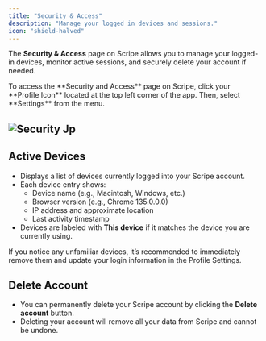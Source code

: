 ```yaml
---
title: "Security & Access"
description: "Manage your logged in devices and sessions."
icon: "shield-halved"
---
```


The **Security & Access** page on Scripe allows you to manage your logged-in devices, monitor active sessions, and securely delete your account if needed.

<Info>
  To access the **Security and Access** page on Scripe, click your **Profile Icon** located at the top left corner of the app. Then, select **Settings** from the menu.
</Info>

## ![Security Jp](/images/security.jpg)

## Active Devices

- Displays a list of devices currently logged into your Scripe account.
- Each device entry shows:
  - Device name (e.g., Macintosh, Windows, etc.)
  - Browser version (e.g., Chrome 135.0.0.0)
  - IP address and approximate location
  - Last activity timestamp
- Devices are labeled with **This device** if it matches the device you are currently using.

<Warning>
  If you notice any unfamiliar devices, it’s recommended to immediately remove them and update your login information in the Profile Settings.
</Warning>

## Delete Account

- You can permanently delete your Scripe account by clicking the **Delete account** button.
- Deleting your account will remove all your data from Scripe and cannot be undone.